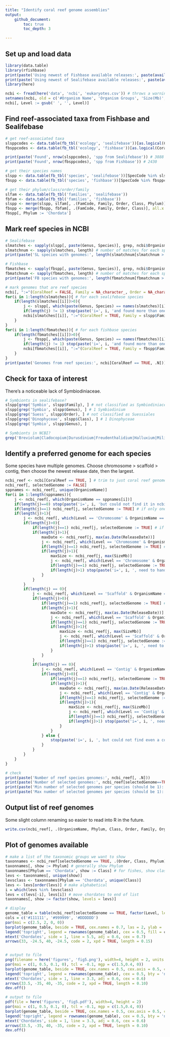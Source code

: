 ```yaml
---
title: "Identify coral reef genome assemblies"
output: 
    github_document:
        toc: true
        toc_depth: 3

---
```

## Set up and load data
```r

library(data.table)
library(rfishbase)
print(paste('Using newest of Fishbase available releases:', paste(available_releases(server = 'fishbase'), collapse = ', ')))
print(paste('Using newest of Sealifebase available releases:', paste(available_releases(server = 'sealifebase'), collapse = ', ')))
library(here)

ncbi <- fread(here('data', 'ncbi', 'eukaryotes.csv')) # throws a warning about improper quoting, but appears to load correctly anyway
setnames(ncbi, old = c('#Organism Name', 'Organism Groups', 'Size(Mb)', 'GC%', 'Release Date', 'GenBank FTP'), new = c('OrganismName', 'OrganismGroups', 'SizeMb', 'GBpercent', 'ReleaseDate', 'GenBankFTP'))
ncbi[, Level := gsub(' ', '', Level)]
```

## Find reef-associated taxa from Fishbase and Sealifebase
```r
# get reef-associated taxa
slsppcodes <- data.table(fb_tbl('ecology', 'sealifebase'))[as.logical(CoralReefs)==TRUE, .(SpecCode, CoralReefs)] # reef species codes in sealifebase
fbsppcodes <- data.table(fb_tbl('ecology', 'fishbase'))[as.logical(CoralReefs)==TRUE, .(SpecCode, CoralReefs)] # and in fishbase

print(paste('Found', nrow(slsppcodes), 'spp from Sealifebase')) # 3888
print(paste('Found', nrow(fbsppcodes), 'spp from Fishbase')) # 2430

# get their species names
slspp <- data.table(fb_tbl('species', 'sealifebase'))[SpecCode %in% slsppcodes$SpecCode, .(SpecCode, Genus, Species, FBname, FamCode)]
fbspp <- data.table(fb_tbl('species', 'fishbase'))[SpecCode %in% fbsppcodes$SpecCode, .(SpecCode, Genus, Species, FBname, FamCode)]

# get their phylum/class/order/family
slfam <- data.table(fb_tbl('families', 'sealifebase'))
fbfam <- data.table(fb_tbl('families', 'fishbase'))
slspp <- merge(slspp, slfam[, .(FamCode, Family, Order, Class, Phylum)], all.x = TRUE, by = 'FamCode')
fbspp <- merge(fbspp, fbfam[, .(FamCode, Family, Order, Class)], all.x = TRUE, by = 'FamCode')
fbspp[, Phylum := 'Chordata']

```

## Mark reef species in NCBI
```r
# Sealifebase
slmatches <- sapply(slspp[, paste(Genus, Species)], grep, ncbi$OrganismName) # grep for Genus species
slmatchnum <- sapply(slmatches, length) # number of matches for each species
print(paste('SL species with genomes:', length(slmatchnum[slmatchnum > 0]))) # number of sealifebase reef species with an NCBI match. 74

# Fishbase
fbmatches <- sapply(fbspp[, paste(Genus, Species)], grep, ncbi$OrganismName) # grep for Genus species
fbmatchnum <- sapply(fbmatches, length) # number of matches for each species
print(paste('FB species with genomes:', length(fbmatchnum[fbmatchnum > 0]))) # fishbase reef species with an NCBI match. finds 75.

# mark genomes that are reef species
ncbi[, ":="(CoralReef = FALSE, Family = NA_character_, Order = NA_character_, Class = NA_character_, Phylum = NA_character_)]
for(i in 1:length(slmatches)){ # for each sealifebase species
    if(length(slmatches[[i]])>0){
        j <- slspp[, which(paste(Genus, Species) == names(slmatches)[i])]
        if(length(j) != 1) stop(paste('i=', i, 'and found more than one row in slspp with this Genus Species'))
        ncbi[slmatches[[i]], ":="(CoralReef = TRUE, Family = slspp$Family[j], Order = slspp$Order[j], Class = slspp$Class[j], Phylum = slspp$Phylum[j])] # adds metadata to all matching genomes. note that some spp have multiple genomes on NCBI    
    }
}
for(i in 1:length(fbmatches)){ # for each fishbase species
    if(length(fbmatches[[i]])>0){
        j <- fbspp[, which(paste(Genus, Species) == names(fbmatches)[i])]
        if(length(j) != 1) stop(paste('i=', i, 'and found more than one row in fbspp with this Genus Species'))
        ncbi[fbmatches[[i]], ":="(CoralReef = TRUE, Family = fbspp$Family[j], Order = fbspp$Order[j], Class = fbspp$Class[j], Phylum = fbspp$Phylum[j])] # adds metadata to all matching genomes. note that some spp have multiple genomes on NCBI    
    }
}
print(paste('Genomes from reef species:', ncbi[CoralReef == TRUE, .N]))
```


## Check for taxa of interest
There's a noticeable lack of Symbiodiniaceae.
```r
# Symbionts in sealifebase?
slspp[grep('Symbio', slspp$Family), ] # not classified as Symbiodiniaceae
slspp[grep('Symbio', slspp$Genus), ] # 1 Symbiodinium
slspp[grep('Suess', slspp$Order), ] # not classified as Suessiales
slspp[grep('Dinophyceae', slspp$Class), ] # 1 Dinophyceae
slspp[grep('Symbio', slspp$Genus), ]

# Symbionts in NCBI?
grep('Breviolum|Cladocopium|Durusdinium|Freudenthalidium|Halluxium|Miliolidium|Symbiodinium', ncbi$OrganismName, value = TRUE) # look for genera: found 14

```



## Identify a preferred genome for each species
Some species have multiple genomes. Choose chromosome > scaffold > contig, then choose the newest release date, then the largest.
```r
ncbi_reef <- ncbi[CoralReef == TRUE, ] # trim to just coral reef genomes
ncbi_reef[, selectedGenome := FALSE]
sppnames <- ncbi_reef[, unique(OrganismName)]
for(i in 1:length(sppnames)){
    j <- ncbi_reef[, which(OrganismName == sppnames[i])]
    if(length(j)==0) stop(paste('i=', i, 'but could not find it in ncbi_reef data.table'))
    if(length(j)==1) ncbi_reef[j, selectedGenome := TRUE] # if only one species, mark it
    if(length(j)>1){
        j <- ncbi_reef[, which(Level == 'Chromosome' & OrganismName == sppnames[i])]
        if(length(j)>0){
            if(length(j)==1) ncbi_reef[j, selectedGenome := TRUE] # if only one chromosome-scale assembly, mark it
            if(length(j)>1){
                maxDate <- ncbi_reef[j, max(as.Date(ReleaseDate))]
                j <- ncbi_reef[, which(Level == 'Chromosome' & OrganismName == sppnames[i] & as.Date(ReleaseDate) == maxDate)] # find the newest chromosome-scale assembly
                if(length(j)==1) ncbi_reef[j, selectedGenome := TRUE] # mark it
                if(length(j)>1){
                    maxSize <- ncbi_reef[j, max(SizeMb)]
                    j <- ncbi_reef[, which(Level == 'Chromosome' & OrganismName == sppnames[i] & as.Date(ReleaseDate) == maxDate & SizeMb == maxSize)] # find the largest chromosome-scale assembly
                    if(length(j)==1) ncbi_reef[j, selectedGenome := TRUE] # mark it
                    if(length(j)>1) stop(paste('i=', i, ', need to handle the case when multiple chromosome-scale assemblies have the same release date and size'))
                } 
            }
        }
        if(length(j) == 0){
            j <- ncbi_reef[, which(Level == 'Scaffold' & OrganismName == sppnames[i])]
            if(length(j)>0){
                if(length(j)==1) ncbi_reef[j, selectedGenome := TRUE] # if only one scaffold-scale assembly, mark it
                if(length(j)>1){
                    maxDate <- ncbi_reef[j, max(as.Date(ReleaseDate))]
                    j <- ncbi_reef[, which(Level == 'Scaffold' & OrganismName == sppnames[i] & as.Date(ReleaseDate) == maxDate)] # find the newest scaffold-scale assembly
                    if(length(j)==1) ncbi_reef[j, selectedGenome := TRUE] # mark it
                    if(length(j)>1){
                        maxSize <- ncbi_reef[j, max(SizeMb)]
                        j <- ncbi_reef[, which(Level == 'Scaffold' & OrganismName == sppnames[i] & as.Date(ReleaseDate) == maxDate & SizeMb == maxSize)] # find the largest scaffolds-scale assembly
                        if(length(j)==1) ncbi_reef[j, selectedGenome := TRUE] # mark it
                        if(length(j)>1) stop(paste('i=', i, ', need to handle the case when multiple scaffold-scale assemblies have the same release date and size'))
                    }
                }
            }
            if(length(j) == 0){
                j <- ncbi_reef[, which(Level == 'Contig' & OrganismName == sppnames[i])]
                if(length(j)>0){
                    if(length(j)==1) ncbi_reef[j, selectedGenome := TRUE] # if only one contig-scale assembly, mark it
                    if(length(j)>1){
                        maxDate <- ncbi_reef[j, max(as.Date(ReleaseDate))]
                        j <- ncbi_reef[, which(Level == 'Contig' & OrganismName == sppnames[i] & as.Date(ReleaseDate) == maxDate)] # find the newest contig-scale assembly
                        if(length(j)==1) ncbi_reef[j, selectedGenome := TRUE] # mark it
                        if(length(j)>1){
                            maxSize <- ncbi_reef[j, max(SizeMb)]
                            j <- ncbi_reef[, which(Level == 'Contig' & OrganismName == sppnames[i] & as.Date(ReleaseDate) == maxDate & SizeMb == maxSize)] # find the largest chromosome-scale assembly
                            if(length(j)==1) ncbi_reef[j, selectedGenome := TRUE] # mark it
                            if(length(j)>1) stop(paste('i=', i, ', need to handle the case when multiple contig-scale assemblies have the same release date and size'))
                        }
                    }
                } else {
                    stop(paste('i=', i, ', but could not find even a contig-scale assembly'))
                }
            }
        }
    }
}

# check
print(paste('Number of reef species genomes:', ncbi_reef[, .N]))
print(paste('Number of selected genomes:', ncbi_reef[selectedGenome==TRUE, .N]))
print(paste('Min number of selected genomes per species (should be 1):', ncbi_reef[, .(num = sum(selectedGenome)), by = OrganismName][, min(num)]))
print(paste('Max number of selected genomes per species (should be 1):', ncbi_reef[, .(num = sum(selectedGenome)), by = OrganismName][, max(num)]))
```

## Output list of reef genomes
Some slight column renaming so easier to read into R in the future.
```r
write.csv(ncbi_reef[, .(OrganismName, Phylum, Class, Order, Family, OrganismGroups, Strain, BioSample, BioProject, Assembly, Level, SizeMb, GBpercent, WGS, Scaffolds, CDS, ReleaseDate, GenBankFTP, selectedGenome)], file = here('tables', 'reefgenomes.csv'), row.names = FALSE)

```



## Plot of genomes available
```r
# make a list of the taxonomic groups we want to show
taxonnames <- ncbi_reef[selectedGenome == TRUE, .(Order, Class, Phylum)]
taxonnames[, show := Phylum] # generally show Phylum
taxonnames[Phylum == 'Chordata', show := Class] # for fishes, show class
levs <- taxonnames[, unique(show)]
levsclass <- taxonnames[Phylum == 'Chordata', unique(Class)]
levs <- levs[order(levs)] # make alphabetical
i = which(levs %in% levsclass)
levs = c(levs[-i], levs[i]) # move chordates to end of list
taxonnames[, show := factor(show, levels = levs)]

# display
genome_table = table(ncbi_reef[selectedGenome == TRUE, factor(Level, levels = c('Chromosome', 'Scaffold', 'Contig'))], taxonnames[, show]) # also re-order the factor levels
cols = c('#111111', '#999999', '#DDDDDD')
par(mai = c(2.5, 2, 0, 0))
barplot(genome_table, beside = TRUE, cex.names = 0.7, las = 2, ylab = 'Number of species', col = cols)
legend('topright', legend = rownames(genome_table), cex = 0.5, fill = cols, bty = 'n')
mtext('Chordates', side = 1, line = 5.5, adj = 0.6, cex = 0.7)
arrows(33, -24.5, 40, -24.5, code = 2, xpd = TRUE, length = 0.15)


# output to file
png(filename = here('figures', 'fig5.png'), width=4, height = 2, units = 'in', res = 300)
par(mai = c(1, 0.5, 0.1, 0), tcl = -0.1, mgp = c(1.5,0.4, 0))
barplot(genome_table, beside = TRUE, cex.names = 0.5, cex.axis = 0.5, cex.lab = 0.5, las = 2, ylab = 'Number of species', col = cols)
legend('topright', legend = rownames(genome_table), cex = 0.5, bty = 'n', fill = cols)
mtext('Chordates', side = 1, line = 3.3, adj = 0.6, cex = 0.6)
arrows(33.5, -35, 40, -35, code = 2, xpd = TRUE, length = 0.10)
dev.off()

# output to file
pdf(file = here('figures', 'fig5.pdf'), width=4, height = 2)
par(mai = c(1, 0.5, 0.1, 0), tcl = -0.1, mgp = c(1.5,0.4, 0))
barplot(genome_table, beside = TRUE, cex.names = 0.5, cex.axis = 0.5, cex.lab = 0.5, las = 2, ylab = 'Number of species', col = cols)
legend('topright', legend = rownames(genome_table), cex = 0.5, bty = 'n', fill = cols)
mtext('Chordates', side = 1, line = 3.3, adj = 0.6, cex = 0.6)
arrows(33.5, -35, 40, -35, code = 2, xpd = TRUE, length = 0.10)
dev.off()
```






